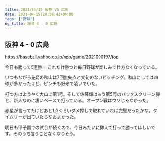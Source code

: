 ```yaml
---
title: 2021/04/15 阪神 VS 広島
date: 2021-04-15T20:56:42+09:00
tags: ["野球"]
og_title: 阪神 4 - 0 広島
---
```


## 阪神 4 - 0 広島

https://baseball.yahoo.co.jp/npb/game/2021000197/top

今日も勝って5連勝！ これだけ勝つと毎日野球が楽しみで仕方なくなっている。

いつもながら先発の秋山は7回無失点と文句のないピッチング。秋山にしては四球が多かったけど、ピンチも好守で凌いでいた。

打つ方はようやく大山に第1号。そして佐藤輝はもう第5号のバックスクリーン弾と、新人なのに凄いペースで打っている。オープン戦はウソじゃなかった。

赤星が言ってたけどあと1点くらいダメ押しで取れていれば完璧だったかな。タイムリーが出ていたらなおよかった。

明日も甲子園での試合が続くので、今日みたいに抑えて打って勝ってほしいです。そのうち言うことなくなりそう。